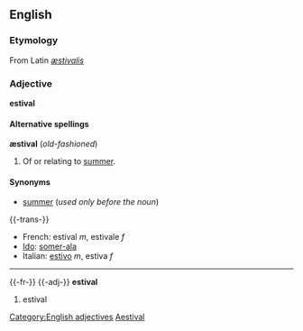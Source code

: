 ==English==
===Etymology===
From Latin ''[[æstivalis]]''

===Adjective===
'''estival'''

====Alternative spellings====
'''æstival''' (''old-fashioned'')

#Of or relating to [[summer]].

====Synonyms====
*[[summer]] (''used only before the noun'')

{{-trans-}}
*French: estival ''m'', estivale ''f''
*[[Ido]]: [[somer-ala]]
*Italian: [[estivo]] ''m'', estiva ''f''

----
{{-fr-}}
{{-adj-}}
'''estival'''

#estival

[[Category:English adjectives]]
[[Category:English words spelled with diacritics and/or ligatures|Aestival]]